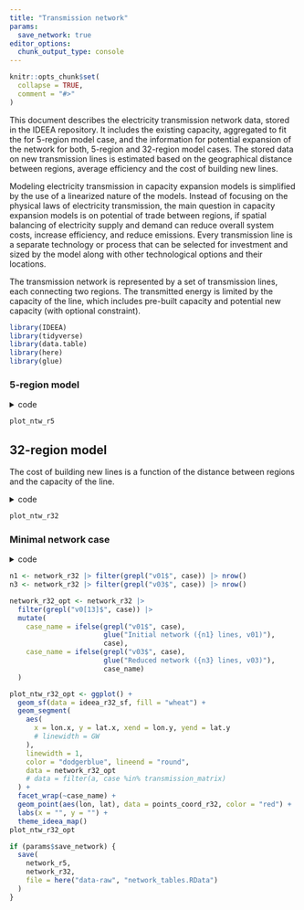 ```yaml
---
title: "Transmission network"
params:
  save_network: true
editor_options: 
  chunk_output_type: console
---
```


```r
knitr::opts_chunk$set(
  collapse = TRUE,
  comment = "#>"
)
```

This document describes the electricity transmission network data, stored in the IDEEA repository. It includes the existing capacity, aggregated to fit the for 5-region model case, and the information for potential expansion of the network for both, 5-region and 32-region model cases. 
The stored data on new transmission lines is estimated based on the geographical distance between regions, average efficiency and the cost of building new lines.

Modeling electricity transmission in capacity expansion models is simplified by the use of a linearized nature of the models. Instead of focusing on the physical laws of electricity transmission, the main question in capacity expansion models is on potential of trade between regions, if spatial balancing of electricity supply and demand can reduce overall system costs, increase efficiency, and reduce emissions. Every transmission line is a separate technology or process that can be selected for investment and sized by the model along with other technological options and their locations.

The transmission network is represented by a set of transmission lines, each connecting two regions. The transmitted energy is limited by the capacity of the line, which includes pre-built capacity and potential new capacity (with optional constraint). 

```r
library(IDEEA)
library(tidyverse)
library(data.table)
library(here)
library(glue)
```

### 5-region model  

<details><summary>code</summary>

```r
regN <- "reg5"

ideea_r5_sf <- get_ideea_map(nreg = 5, islands = FALSE, offshore = FALSE)

transmission_lines <- ideea_data$transmission[[regN]]
  # filter(region.x != region.y)
  # filter(case == transmission_matrix, !is.na(MW)) |>
  # filter(MW >= 0)

gis_mainland_sf <- filter(ideea_r5_sf, offshore == F)
points_coord_r5 <- st_centroid(gis_mainland_sf) |>
  st_coordinates() |>
  as.data.frame() |>
  cbind(data.frame(region = gis_mainland_sf[[regN]])) |>
  rename(lon = X, lat = Y)

network_r5 <- transmission_lines |>
  # filter(case == "current") |>
  left_join(points_coord_r5, by = c("region.x" = "region")) |>
  left_join(points_coord_r5, by = c("region.y" = "region")) |>
  mutate(GW = MW / 1000) |>
  rowwise() |>
  mutate(
    # rough estimate of transmission lines distance between two nodes
    distance_km = st_distance(
      # length in meters
      st_sfc(st_point(c(lon.x, lat.x)), crs = 4326),
      st_sfc(st_point(c(lon.y, lat.y)), crs = 4326)
      ),
    # adding 15% to the distance for landscape
    distance_km = round(1.15 * as.numeric(distance_km) / 1e3),
    AC_eff = 1 / (1 + 0.1 * distance_km / 1e3), # ~10% loss per 1000 km 
    AC_invcost = 2 * distance_km, # ~ 2 cr.INR/GW/km
    DC_eff = 1 / (1 + 0.02 * distance_km / 1e3), # ~2% loss per 1000 km
    DC_invcost = 4 * distance_km # ~ 4 cr.INR/GW/km + converters
  ) |>
  # add names for transmission lines
  mutate(
    trd_name_ac = paste("HVAC", region.x, region.y, sep = "_"),
    trd_name_dc = paste("HVDC", region.x, region.y, sep = "_")
    ) |>
  as.data.table()

# create plot for each case
plot_ntw_r5 <- ggplot() +
  geom_sf(data = ideea_r5_sf, fill = "wheat") +
  geom_segment(
    aes(
      x = lon.x, y = lat.x, xend = lon.y, yend = lat.y,
      linewidth = GW
    ),
    color = "dodgerblue", lineend = "round",
    data = network_r5
    # data = filter(a, case %in% transmission_matrix)
  ) +
  # geom_segment(aes(x = lon.x, y = lat.x, xend = lon.y, yend = lat.y),
  #   color = alpha("white", .5), lineend = "round",
  #   data = filter(a, case == "new")
  # ) +
  facet_wrap(~case) +
  geom_point(aes(lon, lat), data = points_coord_r5, color = "red") +
  labs(x = "", y = "") +
  theme_ideea_map()

```
</details>

```r
plot_ntw_r5
```


## 32-region model


The cost of building new lines is a function of the distance between regions and the capacity of the line.

<details><summary>code</summary>
```r
regN <- "reg32"

ideea_r32_sf <- get_ideea_map(nreg = 32, islands = FALSE, offshore = FALSE)

transmission_lines <- ideea_data$transmission[[regN]] 
  # filter(case == transmission_matrix, !is.na(MW)) |>
  # filter(MW >= 0)

gis_mainland_sf <- filter(ideea_r32_sf, offshore == F)
points_coord_r32 <- st_centroid(gis_mainland_sf) |>
  st_coordinates() |>
  as.data.frame() |>
  cbind(data.frame(region = gis_mainland_sf[[regN]])) |>
  rename(lon = X, lat = Y)

network_r32 <- transmission_lines |>
  # filter(case == "current") |>
  left_join(points_coord_r32, by = c("region.x" = "region")) |>
  left_join(points_coord_r32, by = c("region.y" = "region")) |>
  mutate(GW = MW / 1000) |>
  rowwise() |>
  mutate(
    # rough estimate of transmission lines distance between two nodes
    distance_km = st_distance(
      # length in meters
      st_sfc(st_point(c(lon.x, lat.x)), crs = 4326),
      st_sfc(st_point(c(lon.y, lat.y)), crs = 4326)
      ),
    # adding 15% to the distance for landscape
    distance_km = round(1.15 * as.numeric(distance_km) / 1e3),
    AC_eff = 1 / (1 + 0.1 * distance_km / 1e3), # ~10% loss per 1000 km 
    AC_invcost = 2 * distance_km, # ~ 2 cr.INR/GW/km
    DC_eff = 1 / (1 + 0.02 * distance_km / 1e3), # ~2% loss per 1000 km
    DC_invcost = 4 * distance_km # ~ 4 cr.INR/GW/km + converters
  ) |>
  # add names for transmission lines
  mutate(
    trd_name_ac = paste("HVAC", region.x, region.y, sep = "_"),
    trd_name_dc = paste("HVDC", region.x, region.y, sep = "_")
    ) |>
  as.data.table()

# create plot for each case
plot_ntw_r32 <- ggplot() +
  geom_sf(data = ideea_r32_sf, fill = "wheat") +
  geom_segment(
    aes(
      x = lon.x, y = lat.x, xend = lon.y, yend = lat.y
      # linewidth = GW
    ),
    linewidth = 1,
    color = "dodgerblue", lineend = "round",
    data = network_r32
  ) +
  facet_wrap(~case) +
  geom_point(aes(lon, lat), data = points_coord_r32, color = "red") +
  labs(x = "", y = "") +
  theme_ideea_map()

```
</details>

```r
plot_ntw_r32
```

### Minimal network case

<details><summary>code</summary>

```r
# Create a mini-model to find lowest cost network 
# that connects all regions. 
# The model specifies the demand for electricity in each region,
# in the first "nreg" slices of the year. And assigns supply
# to only one region in every slice via supply and weather objects.

# get connected regions (mainland) regions
regs_in_mod <- get_ideea_map(32, islands = FALSE, offshore = FALSE) |>
  st_drop_geometry() |>
  filter(!offshore) |>
  pull(regN)
nreg_in_mod <- length(regs_in_mod) # number of regions

# select time-slices for the weather class
timetable <- ideea_modules$calendars$calendar_d365_h24@timetable
ava_tbl <- data.frame(
  region = regs_in_mod,
  slice = timetable$slice[1:nreg_in_mod],
  value = rep(1, nreg_in_mod)
)

# create data frame for the weather object (full year, all regions)
ava_tot <- expand.grid(
  region = regs_in_mod,
  slice = timetable$slice
) |>
  mutate(value = 0) |>
  rows_update(ava_tbl, by = c("region", "slice"))

UNSERVED <- newImport(
  name = "UNSERVED",
  desc = "Unserved load - unserved electricity penalty, for debugging",
  commodity = "ELC",
  unit = "GWh",
  imp = list(price = 1e6)
)

# supply creates a unit of electricity in each region
SUPELC <- newSupply(
  name = "SUPELC",
  desc = "Injecton point of ELC",
  commodity = "ELC",
  unit = "GWh",
  availability = data.frame(
    cost = 1, # cost of electricity will affect the optimized network
    ava.up = 1e4 # upper limit on supply will be adjusted by weather obj
    ),
  weather = data.frame(
    weather = "WSUP",
    wava.up = 1 # 
  )
)

# weather limits supply to one region per slice
WSUP <- newWeather(
  name = "WSUP",
  desc = "Injecton point of ELC",
  weather = data.frame(
    region = ava_tot$region,
    slice = ava_tot$slice,
    wval = ava_tot$value
    ),
  timeframe = "HOUR"
  )

# demand for electricity in each region, 
# 1 GWh each selected slice and region
DEM_ELC <- newDemand(
  name = "DEM_ELC",
  desc = "Demand for electricity",
  commodity = "ELC",
  unit = "GWh",
  dem = data.frame(
    # region = regs_in_mod,
    slice = timetable$slice[1:nreg_in_mod],
    dem = rep(1, nreg_in_mod)
    )
)
DEM_ELC@dem

# repository with all objects
repo_optimal_network <- newRepository(
  name = "repo_optimal_network",
  ELC,
  SUPELC,
  WSUP,
  UNSERVED,
  repo_transmission_ac, # use "newlines_v01" with maximum number of lines
  DEM_ELC
  )

# model
mod_optimal_network <- newModel(
  name = "optimal_network",
  desc = "Optimal network model",
  region = regs_in_mod,
  repo_optimal_network,
  calendar = ideea_modules$calendars$calendar_d365_h24,
  horizon = ideea_modules$calendars$horizon_2050,
  discount = 0
  )
# 
# scenario/solved network
scen_optimal_network <- solve(
  mod_optimal_network, 
  solver = solver_options$gams_gdx_cplex, 
  tmp.del = F, wait = T)

sns <- list(P1 = scen_optimal_network)

vTradeCap <- getData(sns, "vTradeCap", merge = T, digits = 1)

vTradeCap_HVAC <- vTradeCap |>
  filter(grepl("HVAC", trade)) |>
  as.data.table() 

vTradeCap_HVDC <- vTradeCap |>
  filter(grepl("HVDC", trade)) |>
  as.data.table()

opt_network <- 
  left_join(
    network,
    vTradeCap, by = c("trd_name_ac" = "trade")
  )
# save(opt_network, file = "tmp/opt_network.RData")

ggplot() +
  geom_sf(data = ideea_sf, fill = "wheat") +
  geom_segment(
    aes(
      x = lon.x, y = lat.x, xend = lon.y, yend = lat.y,
      linewidth = value
    ),
    color = "dodgerblue", lineend = "round", alpha = .75,
    data = filter(opt_network, value > 1)
  ) +
  geom_point(aes(lon, lat), data = points_coord_r32, color = "red") +
  labs(x = "", y = "") +
  facet_grid(year~scenario) +
  theme_ideea_map()

```
</details>


```r

n1 <- network_r32 |> filter(grepl("v01$", case)) |> nrow()
n3 <- network_r32 |> filter(grepl("v03$", case)) |> nrow()

network_r32_opt <- network_r32 |>
  filter(grepl("v0[13]$", case)) |>
  mutate(
    case_name = ifelse(grepl("v01$", case), 
                       glue("Initial network ({n1} lines, v01)"),
                       case),
    case_name = ifelse(grepl("v03$", case),
                       glue("Reduced network ({n3} lines, v03)"),
                       case_name)
  )

plot_ntw_r32_opt <- ggplot() +
  geom_sf(data = ideea_r32_sf, fill = "wheat") +
  geom_segment(
    aes(
      x = lon.x, y = lat.x, xend = lon.y, yend = lat.y
      # linewidth = GW
    ),
    linewidth = 1,
    color = "dodgerblue", lineend = "round",
    data = network_r32_opt
    # data = filter(a, case %in% transmission_matrix)
  ) +
  facet_wrap(~case_name) +
  geom_point(aes(lon, lat), data = points_coord_r32, color = "red") +
  labs(x = "", y = "") +
  theme_ideea_map()
plot_ntw_r32_opt

```

```r
if (params$save_network) {
  save(
    network_r5, 
    network_r32,
    file = here("data-raw", "network_tables.RData")
  )
}

```

